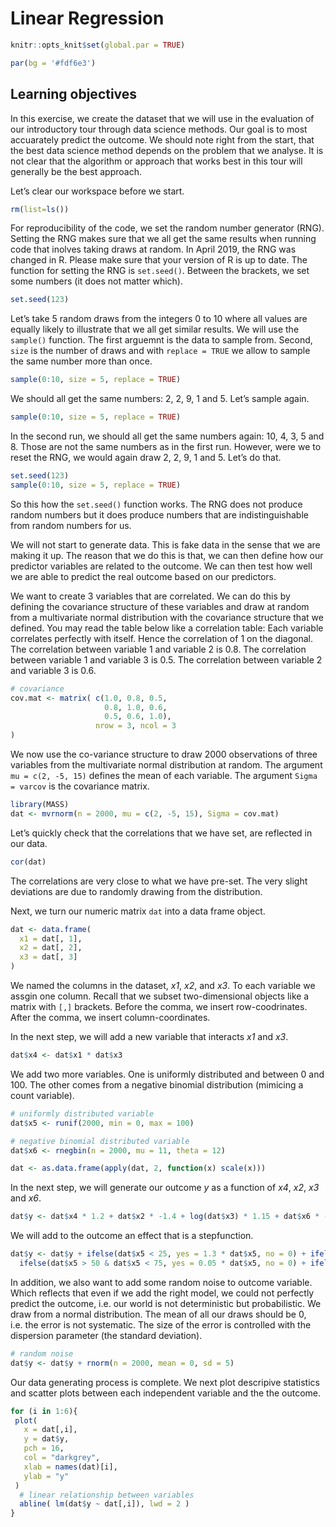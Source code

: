 # Linear Regression

```r
knitr::opts_knit$set(global.par = TRUE)
```

```r
par(bg = '#fdf6e3')
```

## Learning objectives

In this exercise, we create the dataset that we will use in the evaluation of our introductory tour through data science methods. Our goal is to most accuarately predict the outcome. We should note right from the start, that the best data science method depends on the problem that we analyse. It is not clear that the algorithm or approach that works best in this tour will generally be the best approach.

Let's clear our workspace before we start.

```r
rm(list=ls())
```

For reproducibility of the code, we set the random number generator (RNG). Setting the RNG makes sure that we all get the same results when running code that inolves taking draws at random. In April 2019, the RNG was changed in R. Please make sure that your version of R is up to date. The function for setting the RNG is `set.seed()`. Between the brackets, we set some numbers (it does not matter which).

```r
set.seed(123)
```

Let's take 5 random draws from the integers 0 to 10 where all values are equally likely to illustrate that we all get similar results. We will use the `sample()` function. The first arguemnt is the data to sample from. Second, `size` is the number of draws and with `replace = TRUE` we allow to sample the same number more than once.

```r
sample(0:10, size = 5, replace = TRUE)
```

We should all get the same numbers: 2, 2, 9, 1 and 5. Let's sample again.

```r
sample(0:10, size = 5, replace = TRUE)
```

In the second run, we should all get the same numbers again: 10, 4, 3, 5 and 8. Those are not the same numbers as in the first run. However, were we to reset the RNG, we would again draw 2, 2, 9, 1 and 5. Let's do that.

```r
set.seed(123)
sample(0:10, size = 5, replace = TRUE)
```

So this how the `set.seed()` function works. The RNG does not produce random numbers but it does produce numbers that are indistinguishable from random numbers for us.


We will not start to generate data. This is fake data in the sense that we are making it up. The reason that we do this is that, we can then define how our predictor variables are related to the outcome. We can then test how well we are able to predict the real outcome based on our predictors.

We want to create 3 variables that are correlated. We can do this by defining the covariance structure of these variables and draw at random from a multivariate normal distribution with the covariance structure that we defined. You may read the table below like a correlation table: Each variable correlates perfectly with itself. Hence the correlation of $1$ on the diagonal. The correlation between variable 1 and variable 2 is $0.8$. The correlation between variable 1 and variable 3 is $0.5$. The correlation between variable 2 and variable 3 is $0.6$.

```r
# covariance
cov.mat <- matrix( c(1.0, 0.8, 0.5,
                     0.8, 1.0, 0.6,
                     0.5, 0.6, 1.0),
                   nrow = 3, ncol = 3
)
```

We now use the co-variance structure to draw 2000 observations of three variables from the multivariate normal distribution at random. The argument `mu = c(2, -5, 15)` defines the mean of each variable. The argument `Sigma = varcov` is the covariance matrix.

```r
library(MASS)
dat <- mvrnorm(n = 2000, mu = c(2, -5, 15), Sigma = cov.mat)
```

Let's quickly check that the correlations that we have set, are reflected in our data.

```r
cor(dat)
```

The correlations are very close to what we have pre-set. The very slight deviations are due to randomly drawing from the distribution. 

Next, we turn our numeric matrix `dat` into a data frame object. 

```r
dat <- data.frame(
  x1 = dat[, 1],
  x2 = dat[, 2],
  x3 = dat[, 3]
)
```

We named the columns in the dataset, *x1*, *x2*, and *x3*. To each variable we assgin one column. Recall that we subset two-dimensional objects like a matrix with `[,]` brackets. Before the comma, we insert row-coodrinates. After the comma, we insert column-coordinates.

In the next step, we will add a new variable that interacts *x1* and *x3*. 

```r
dat$x4 <- dat$x1 * dat$x3
```

We add two more variables. One is uniformly distributed and between 0 and 100. The other comes from a negative binomial distribution (mimicing a count variable).

```r
# uniformly distributed variable
dat$x5 <- runif(2000, min = 0, max = 100)

# negative binomial distributed variable
dat$x6 <- rnegbin(n = 2000, mu = 11, theta = 12)
```

```r
dat <- as.data.frame(apply(dat, 2, function(x) scale(x)))
```

In the next step, we will generate our outcome *y* as a function of *x4*, *x2*, *x3* and *x6*.

```r
dat$y <- dat$x4 * 1.2 + dat$x2 * -1.4 + log(dat$x3) * 1.15 + dat$x6 * -1.7 + dat$x6^2 * 0.3 + dat$x6^3 * -0.02
```

We will add to the outcome an effect that is a stepfunction.

```r
dat$y <- dat$y + ifelse(dat$x5 < 25, yes = 1.3 * dat$x5, no = 0) + ifelse(dat$x5 > 25 & dat$x5 < 50, yes = 1.9 * dat$x5, no = 0) +
  ifelse(dat$x5 > 50 & dat$x5 < 75, yes = 0.05 * dat$x5, no = 0) + ifelse(dat$x5 > 75, yes = -1.3 * dat$x5, no = 0)
```

In addition, we also want to add some random noise to outcome variable. Which reflects that even if we add the right model, we could not perfectly predict the outcome, i.e. our world is not deterministic but probabilistic. We draw from a normal distribution. The mean of all our draws should be 0, i.e. the error is not systematic. The size of the error is controlled with the dispersion parameter (the standard deviation).

```r
# random noise
dat$y <- dat$y + rnorm(n = 2000, mean = 0, sd = 5)
```

Our data generating process is complete. We next plot descripive statistics and scatter plots between each independent variable and the the outcome.

```r
for (i in 1:6){
 plot(
   x = dat[,i],
   y = dat$y,
   pch = 16,
   col = "darkgrey",
   xlab = names(dat)[i],
   ylab = "y"
 )
  # linear relationship between variables
  abline( lm(dat$y ~ dat[,i]), lwd = 2 )
}
```






